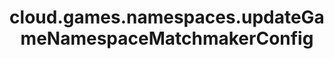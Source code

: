 ---
title: "cloud.games.namespaces.updateGameNamespaceMatchmakerConfig"
openapi: "POST /games/{game_id}/namespaces/{namespace_id}/mm-config"
---